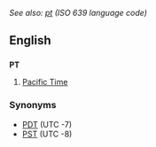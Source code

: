 ''See also: [[pt]] (ISO 639 language code)''

==English==

==={{initialism}}===
'''PT'''
# [[Pacific Time]]

===Synonyms===
*[[PDT]] (UTC -7)
*[[PST]] (UTC -8)